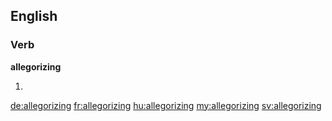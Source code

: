 ==English==

===Verb===
'''allegorizing'''

# {{present participle of|allegorize}}

[[de:allegorizing]]
[[fr:allegorizing]]
[[hu:allegorizing]]
[[my:allegorizing]]
[[sv:allegorizing]]